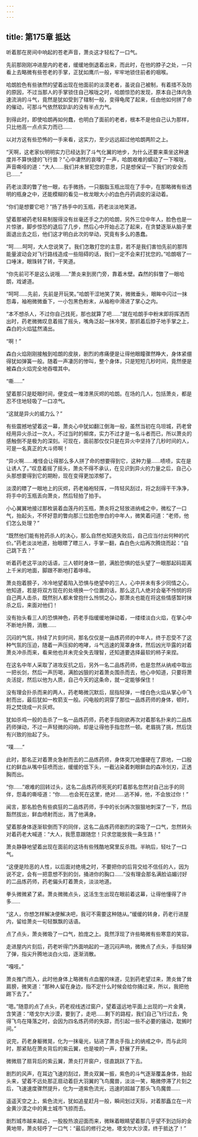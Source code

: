 ```yaml
---
---
---
```

title: 第175章 抵达
---



听着那在房间中响起的苍老声音，萧炎这才轻松了一口气。

先前那刚刚冲进屋内的老者，缓缓地倒退着出来，而此时，在他的脖子之处，一只看上去略微有些苍老的手掌，正犹如鹰爪一般，牢牢地锁住前者的咽喉。

哈朗脸色有些骇然的望着出现在他面前的淡漠老者，虽说自己被制，有着措不及防的原因，不过当那人的手掌锁住自己喉咙之时，哈朗惊恐的发现，原本自己体内急速流淌的斗气，竟然是犹如受到了辖制一般，变得龟爬了起来，任由他如何拼了命的催动，可那斗气依然软趴趴的没有半点力气。

到得此时，即使哈朗再如何蠢，也明白了面前的老者，根本不是他自己认为那样，只比他高一点点实力而已……

以对方这有些恐怖的一手来看，这实力，至少远远超过他哈朗两阶之上。

“天啊，这老家伙明明实力已经达到了斗气化翼的地步，为什么还要来乘坐这种速度并不算快捷的飞行兽？”心中凄然的哀嚎了一声，哈朗艰难的蠕动了一下喉咙，声音嘶哑的道：“大人……我们并未冒犯您的意思，只是想保证一下我们的安全而已……”

药老淡漠的瞥了他一眼，右手微扬，一只胭脂玉瓶出现在了手中，在那略微有些透明的瓶身之中，还能模糊的看见一枚龙眼大小的血色丹药调皮的滚动着。

“你们是想要它吧？”扬了扬手中的玉瓶，药老淡淡地笑道。

望着那被药老轻易制服得没有丝毫还手之力的哈朗，另外三位中年人，脸色也是一片惊骇，脚步惊恐的退后了几步，然后心中开始忐忑了起来，在贪婪逐渐从脑子里面退出去之后，他们这才明白此次的举动，究竟有多么的愚蠢。

“呵……呵呵，大人您说笑了。我们怎敢打您的主意，若不是我们害怕先前的那阵能量波动会对飞行路线造成一些阻碍的话，我们一定不会来打扰您的。”哈朗咽了一口唾沫，眼珠转了转，干笑道。

“你先前可不是这么说哦……”萧炎来到房门旁，靠着木壁。森然的斜瞥了一眼哈朗，戏谑道。

“呵呵……先前，先前是开玩笑。”哈朗干涩地笑了笑，微微垂头，眼眸中闪过一抹怨毒，袖袍微微垂下，一小包黑色粉末，从袖袍中滑进了掌心之内。

“本不想杀人，不过你自己找死，那也就算了吧……”就在哈朗手中粉末即将挥洒而出时，药老微微叹息着摇了摇头，嘴角泛起一抹冷笑，那抓着后脖子地手掌之上，森白的火焰猛然涌出。

“啊！”

森白火焰刚刚接触到哈朗的皮肤，剧烈的疼痛便是让得他眼瞳骤然睁大，身体紧绷得犹如弹簧一般。随着一声凄厉的惨叫，整个身体，只是短短几秒时间，竟然便是被森白火焰完全地吞噬其中。

“嘶……”

望着那只是眨眼时间，便变成一堆漆黑灰烬的哈朗。在场的几人，包括萧炎，都是忍不住地轻吸了一口凉气。

“这就是异火的威力么？”

有些震撼地望着这一幕，萧炎心中犹如翻江倒海一般，虽然当初在乌坦城，药老曾经用异火杀过一次人，不过当时的柳席，实力不过才是一名斗者而已，所以萧炎的感触倒不是极为的深刻。可现在，面前那仅仅只是在异火中坚持了几秒时间的人，可是一名真正的大斗师啊！

“异火啊……难怪会让得那么多人拼了命的想要得到它，这种力量……啧啧，实在是让诱人了。”叹息着摇了摇头，萧炎不得不承认，在见识到异火的力量之后，自己心头那想要得到它的期盼，现在变得更加浓郁了。

淡漠的瞟了一眼地上的灰烬，药老袖袍轻挥，一阵轻风刮过，将之刮得干干净净，将手中的玉瓶丢向萧炎，然后轻拍了拍手。

小心翼翼地接过那枚装着血莲丹的玉瓶，萧炎将之轻放进纳戒之中，微松了一口气，抬起头，不怀好意的瞥向那三位脸色惨白的中年人，微笑着问道：“老师，他们怎么处理？”

“既然他们能有抢药杀人的决心，那么自然也知道失败后，自己应当付出何种的代价。”药老淡淡地道，抬眼瞟了瞟三人，手掌一翻，森白色火焰再次腾烧而起：“自己跳下去？”

听着药老这平淡的话语，三人顿时身体一颤，满脸恐惧的低头望了一眼那起码距离上千米的地面，脚跟不断地打着哆嗦。

萧炎抱着膀子，冷冷地望着陷入恐惧与绝望中的三人，心中并未有多少同情之心，他知道，若是将双方现在的处境换一个位置的话，那么这几人绝对会毫不怜悯的将自己两人击杀，既然别人都未曾抱什么怜悯之心，那萧炎也能在将这些情感暂时抹杀之后，来面对他们！

没有抬头看三人的恐惧神色，药老手指缓缓地弹动着，一缕缕淡白火焰，在掌心中不断地升腾，消散……

沉闷的气氛，持续了片刻时间，那名仅仅是一品炼药师的中年人，终于忍受不了这种气氛的压迫，随着一声压抑的咆哮，斗气迅速的笼罩身体，然后凶光毕露的对着萧炎冲杀而来，看来他也并未完全失去理智，还知道要选择最软的柿子来捏。

在这名中年人采取了进攻反抗之后，另外一名二品炼药师，也是忽然从纳戒中取出一把长剑，然后一声历喝，满脸凶狠的对着萧炎围杀而去，他心中知道，只要将萧炎活捉，然后以他为人质，自己今天的这条命，就一定能够保住！

没有理会扑杀而来的两人，药老略微沉默后，屈指轻弹，一缕白色火焰从掌心中飞射而出，最后犹如一枚箭支一般。闪电般的洞穿了那位一品炼药师的身体，顿时，将之焚烧成一片灰烬。

犹如杀鸡一般的击杀了一名一品炼药师，药老手指刚欲再次对着那名扑来的二品炼药师弹动，不过一声轻微的闷响，却是让得他手指忽然一顿。老眉挑了挑，然后饶有兴致的抬起了头。

“噗……”

此时，那名正对着萧炎急射而去的二品炼药师，身体突兀地僵硬在了原地，一口殷红的鲜血从嘴中狂喷而出，缓缓的低下头，一截沾染着刺眼鲜血的森冷剑刃，正透胸而出。

“你……”艰难的回转过头，这名二品炼药师死死的盯着那名忽然对自己出手的同伴，怨毒的嘶哑道：“你……也会死在这里，绝对……逃不掉，他，不会放过你！”

闻言，那名脸色有些疯狂的二品炼药师，手中的长剑再次狠狠地刺深了一下，然后豁然拔出，鲜血喷射而出，溅了他满身。

望着那身体逐渐软倒而下的同伴，这名二品炼药师剧烈的深吸了一口气，忽然转头对着药老大喊道：“大人，我愿意跟随您！只求您能放我一条生路！”

萧炎静静地望着出现在面前的这场有些残酷地窝里反杀戮。半晌后，轻吐了一口气。

“这便是险恶的人性，以后面对绝境之时，不要把你的后背交给不信任的人，因为说不定，会有一把意想不到的剑，捅进你的胸口……”没有理会那名满脸谄媚讨好的二品炼药师，药老偏头盯着萧炎，淡淡地道。

拳头微微紧了紧。萧炎微微点头，这活生生出现在眼前着这幕，让得他懂得了许多……

“这人，你想怎样解决便解决吧，我可不需要这种随从。”缓缓的转身，药老行进屋内，留给萧炎一句轻飘飘的话语。

点了点头，萧炎微吸了一口气，脸庞之上。竟然浮现了许些略微有些寒意的笑容。

走进屋内片刻后，药老听得门外面响起的一道沉闷声响，微微点了点头，手指轻弹了弹，指尖升腾地淡白火焰，逐渐消散。

“嘎吱。”

萧炎推门而入，此时他身体上略微有点血腥的味道，见到药老望过来，萧炎耸了耸肩膀，微笑道：“那种人留在身边，指不定什么时候会给你捅过来，所以，我把他踢下去了。”

“嗯。”随意的点了点头，药老视线透过窗户，望着遥远地平面上出现的一片金黄，含笑道：“塔戈尔大沙漠，要到了，走吧……剩下的路程，我们自己飞行过去，免得飞鸟在降落之时，会因为四名炼药师的失踪，而引起一些不必要的骚动，耽搁时间。”

说完，药老身躯微晃，化为一抹毫光，钻进了萧炎手指上的纳戒之中，而与此同时，那紧贴在萧炎背后的紫云翼，也是唆的一声，舒展了开来。

微微扇了扇背后的紫云翼，萧炎打开窗户，径直跳跃了下去。

剧烈的风声，在耳边飞速的刮过，萧炎双翼一振，紫色的斗气逐渐覆盖身体，抬起头来，望着不远处那正扇动着巨大羽翼的飞鸟魔兽，淡淡一笑，略微停滞了片刻之后，飞速速度骤然提升，化为一道紫色流光，迅速的超越了那头飞鸟魔兽……

遥遥天空之上，紫色流光，犹如追星赶月一般，瞬间划过天际，对着那矗立在一片金黄沙漠之中的黄土城市飞掠而去。

剧烈城市越来越近，一股股热浪迎面而来，微眯着眼睛望着那几乎望不到边际的金黄地带，萧炎轻呼了一口气：“最后的修行之地，塔戈尔大沙漠，终于抵达了！”